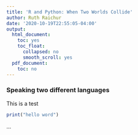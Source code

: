 ```yaml
---
title: 'R and Python: When Two Worlds Collide'
author: Ruth Raichur
date: '2020-10-19T22:55:05-04:00'
output:
  html_document:
    toc: yes
    toc_float:
      collapsed: no
      smooth_scroll: yes
  pdf_document:
    toc: no
---
```


### **Speaking two different languages**

This is a test

```r
print("hello word")
```

...

